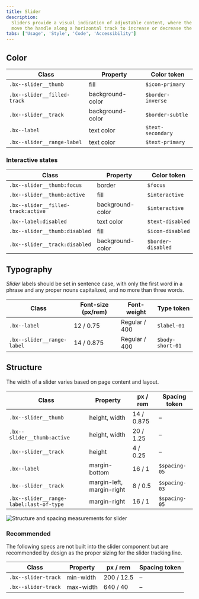 ```yaml
---
title: Slider
description:
  Sliders provide a visual indication of adjustable content, where the user can
  move the handle along a horizontal track to increase or decrease the value.
tabs: ['Usage', 'Style', 'Code', 'Accessibility']
---
```


## Color

| Class                       | Property         | Color token       |
| --------------------------- | ---------------- | ----------------- |
| `.bx--slider__thumb`        | fill             | `$icon-primary`   |
| `.bx--slider__filled-track` | background-color | `$border-inverse` |
| `.bx--slider__track`        | background-color | `$border-subtle`  |
| `.bx--label`                | text color       | `$text-secondary` |
| `.bx--slider__range-label`  | text color       | `$text-primary`   |

### Interactive states

| Class                              | Property         | Color token        |
| ---------------------------------- | ---------------- | ------------------ |
| `.bx--slider__thumb:focus`         | border           | `$focus`           |
| `.bx--slider__thumb:active`        | fill             | `$interactive`     |
| `.bx--slider__filled-track:active` | background-color | `$interactive`     |
| `.bx--label:disabled`              | text color       | `$text-disabled`   |
| `.bx--slider__thumb:disabled`      | fill             | `$icon-disabled`   |
| `.bx--slider__track:disabled`      | background-color | `$border-disabled` |

## Typography

_Slider_ labels should be set in sentence case, with only the first word in a
phrase and any proper nouns capitalized, and no more than three words.

| Class                      | Font-size (px/rem) | Font-weight   | Type token       |
| -------------------------- | ------------------ | ------------- | ---------------- |
| `.bx--label`               | 12 / 0.75          | Regular / 400 | `$label-01`      |
| `.bx--slider__range-label` | 14 / 0.875         | Regular / 400 | `$body-short-01` |

## Structure

The width of a slider varies based on page content and layout.

| Class                                   | Property                  | px / rem   | Spacing token |
| --------------------------------------- | ------------------------- | ---------- | ------------- |
| `.bx--slider__thumb`                    | height, width             | 14 / 0.875 | –             |
| `.bx--slider__thumb:active`             | height, width             | 20 / 1.25  | –             |
| `.bx--slider__track`                    | height                    | 4 / 0.25   | –             |
| `.bx--label`                            | margin-bottom             | 16 / 1     | `$spacing-05` |
| `.bx--slider__track`                    | margin-left, margin-right | 8 / 0.5    | `$spacing-03` |
| `.bx--slider__range-label:last-of-type` | margin-right              | 16 / 1     | `$spacing-05` |

<div className="image--fixed">

![Structure and spacing measurements for slider](images/slider-style-1.png)

</div>

### Recommended

The following specs are not built into the slider component but are recommended
by design as the proper sizing for the slider tracking line.

| Class               | Property  | px / rem   | Spacing token |
| ------------------- | --------- | ---------- | ------------- |
| `.bx--slider-track` | min-width | 200 / 12.5 | –             |
| `.bx--slider-track` | max-width | 640 / 40   | –             |
